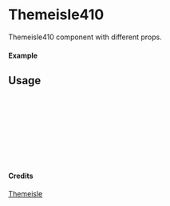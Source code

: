 
<Meta of={Themeisle410} title="Themeisle/Themeisle410" />

# Themeisle410

Themeisle410 component with different props.

#### Example

<Canvas of={Themeisle410.Primary} />

## Usage

```ts
import { Themeisle410 } from "yadl-ui";

const Example = () => {
  return (
      <Themeisle410 />
  );
};

export default Example;
```

#### Credits
[Themeisle](https://themeisle.com/illustrations/)
